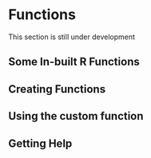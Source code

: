 # Functions

:::{.callout-caution appearance=minimal}
This section is still under development
:::


## Some In-built R Functions
## Creating Functions
## Using the custom function
## Getting Help
